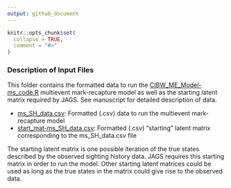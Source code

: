 ```yaml
---
output: github_document
---
```


<!-- README-Inputs.md is generated from README-Inputs.Rmd. Please edit that file -->

```r
knitr::opts_chunk$set(
  collapse = TRUE,
  comment = "#>"
)
```

### Description of Input Files

This folder contains the formatted data to run the [CIBW_ME_Model-ms_code.R](../scripts/CIBW_ME_Model-ms_code.R) multievent mark-recapture model as well as the starting latent matrix required by JAGS. See manuscript for detailed description of data.

* [ms_SH_data.csv](../inputs/ms_SH_data.csv): Formatted (.csv) data to run the multievent mark-recapture model
* [start_mat-ms_SH_data.csv](../inputs/start_mat-ms_SH_data.csv): Formatted (.csv) "starting" latent matrix corresponding to the ms_SH_data.csv file

The starting latent matrix is one possible iteration of the true states described by the observed sighting history data. JAGS requires this starting matrix in order to run the model. Other starting latent matrices could be used as long as the true states in the matrix could give rise to the observed data.
